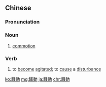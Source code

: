 {{also|骚动}}
==Chinese==
{{zh-forms|s=骚动}}

===Pronunciation===
{{zh-pron
|m=sāodòng
|c=sou1 dung6
|h=pfs=sâu-thung
|mn=qz:so͘-tǒng/xm,zz:so-tōng
|cat=n
}}

===Noun===
{{zh-noun}}

# [[commotion]]

===Verb===
{{zh-verb}}

# to [[become]] [[agitated]]; to [[cause]] a [[disturbance]]

[[ko:騷動]]
[[mg:騷動]]
[[ja:騷動]]
[[chr:騷動]]